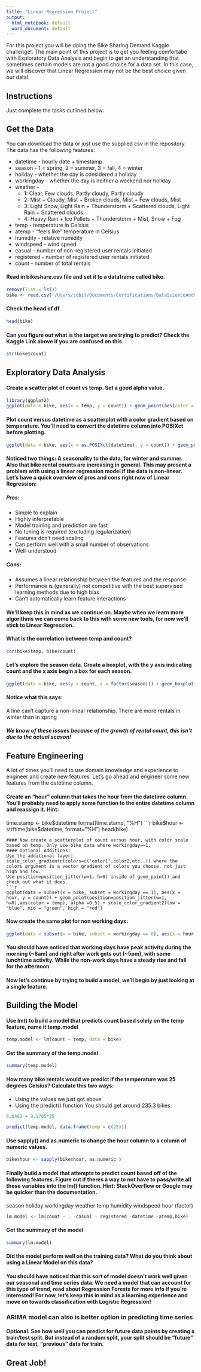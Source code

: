 ```yaml
---
title: "Linear Regression Project"
output:
  html_notebook: default
  word_document: default
---
```


For this project you will be doing the Bike Sharing Demand Kaggle challenge!. The main point of this project is to get you feeling comfortabe with Exploratory Data Analysis and begin to get an understanding that sometimes certain models are not a good choice for a data set. In this case, we will discover that Linear Regression may not be the best choice given our data!

## Instructions
Just complete the tasks outlined below.

## Get the Data
You can download the data or just use the supplied csv in the repository. The data has the following features:

* datetime - hourly date + timestamp
* season - 1 = spring, 2 = summer, 3 = fall, 4 = winter
* holiday - whether the day is considered a holiday
* workingday - whether the day is neither a weekend nor holiday
* weather -
  + 1: Clear, Few clouds, Partly cloudy, Partly cloudy
  + 2: Mist + Cloudy, Mist + Broken clouds, Mist + Few clouds, Mist
  + 3: Light Snow, Light Rain + Thunderstorm + Scattered clouds, Light Rain + Scattered clouds
  + 4: Heavy Rain + Ice Pallets + Thunderstorm + Mist, Snow + Fog
* temp - temperature in Celsius
* atemp - "feels like" temperature in Celsius
* humidity - relative humidity
* windspeed - wind speed
* casual - number of non-registered user rentals initiated
* registered - number of registered user rentals initiated
* count - number of total rentals

#### Read in bikeshare.csv file and set it to a dataframe called bike.
```r
remove(list = ls())
bike <- read.csv('/Users/sobil/Documents/Certifications/DataScienceAndMachineLearningBootcampWithRUdemy/Notes/Training Exercises/Machine Learning Projects/CSV files for ML Projects/bikeshare.csv', stringsAsFactors = FALSE)
```

#### Check the head of df
```r
head(bike)
```

#### Can you figure out what is the target we are trying to predict? Check the Kaggle Link above if you are confused on this.
```r
str(bike$count)
```
## Exploratory Data Analysis
#### Create a scatter plot of count vs temp. Set a good alpha value.

```r
library(ggplot2)
ggplot(data = bike, aes(x = temp, y = count)) + geom_point(aes(color = temp, alpha = 0.5))
```

#### Plot count versus datetime as a scatterplot with a color gradient based on temperature. You'll need to convert the datetime column into POSIXct before plotting.

```r
ggplot(data = bike, aes(x = as.POSIXct(datetime), y = count)) + geom_point(aes(alpha = 0.5, color = temp)) + scale_color_gradient(low = "darkgreen", high = "orange")
```

#### Noticed two things: A seasonality to the data, for winter and summer. Also that bike rental counts are increasing in general. This may present a problem with using a linear regression model if the data is non-linear. Let's have a quick overview of pros and cons right now of Linear Regression:
##### Pros:
* Simple to explain
* Highly interpretable
* Model training and prediction are fast
* No tuning is required (excluding regularization)
* Features don't need scaling
* Can perform well with a small number of observations
* Well-understood

##### Cons:
* Assumes a linear relationship between the features and the response
* Performance is (generally) not competitive with the best supervised learning methods due to high bias
* Can't automatically learn feature interactions

#### We'll keep this in mind as we continue on. Maybe when we learn more algorithms we can come back to this with some new tools, for now we'll stick to Linear Regression.

#### What is the correlation between temp and count?
```r
cor(bike$temp, bike$count)
```
#### Let's explore the season data. Create a boxplot, with the y axis indicating count and the x axis begin a box for each season.
```r
ggplot(data = bike, aes(y = count, x = factor(season))) + geom_boxplot(aes(color = factor(season)))
```

#### Notice what this says:
A line can't capture a non-linear relationship.
There are more rentals in winter than in spring

##### We know of these issues because of the growth of rental count, this isn't due to the actual season!

## Feature Engineering
A lot of times you'll need to use domain knowledge and experience to engineer and create new features. Let's go ahead and engineer some new features from the datetime column.

#### Create an "hour" column that takes the hour from the datetime column. You'll probably need to apply some function to the entire datetime column and reassign it. Hint:
time.stamp <- bike$datetime
format(time.stamp, "%H")
```r
bike$hour <- strftime(bike$datetime, format="%H")
head(bike)
```
#### Now create a scatterplot of count versus hour, with color scale based on temp. Only use bike data where workingday==1.
#### Optional Additions:
Use the additional layer: scale_color_gradientn(colors=c('color1',color2,etc..)) where the colors argument is a vector gradient of colors you choose, not just high and low.
Use position=position_jitter(w=1, h=0) inside of geom_point() and check out what it does.
```r
ggplot(data = subset(x = bike, subset = workingday == 1), aes(x = hour, y = count)) + geom_point(position=position_jitter(w=1, h=0),aes(color = temp), alpha =0.5) + scale_color_gradient2(low = "blue", mid = "green", high = "red")
```
#### Now create the same plot for non working days:
```r
ggplot(data = subset(x = bike, subset = workingday == 0), aes(x = hour, y = count)) + geom_point(position=position_jitter(w=1, h=0),aes(color = temp), alpha =0.5) + scale_color_gradient2(low = "blue", mid = "green", high = "red")
```
#### You should have noticed that working days have peak activity during the morning (~8am) and right after work gets out (~5pm), with some lunchtime activity. While the non-work days have a steady rise and fall for the afternoon

#### Now let's continue by trying to build a model, we'll begin by just looking at a single feature.

## Building the Model
#### Use lm() to build a model that predicts count based solely on the temp feature, name it temp.model
```r
temp.model <- lm(count ~ temp, data = bike)
```
#### Get the summary of the temp.model
```r
summary(temp.model)
```
#### How many bike rentals would we predict if the temperature was 25 degrees Celsius? Calculate this two ways:
* Using the values we just got above
* Using the predict() function
You should get around 235.3 bikes.
```r
6.0462 + 9.1705*25
```
```r
predict(temp.model, data.frame(temp = c(25)))
```
#### Use sapply() and as.numeric to change the hour column to a column of numeric values.
```r
bike$hour <- sapply(bike$hour, as.numeric )
```
#### Finally build a model that attempts to predict count based off of the following features. Figure out if theres a way to not have to pass/write all these variables into the lm() function. Hint: StackOverflow or Google may be quicker than the documentation.
season
holiday
workingday
weather
temp
humidity
windspeed
hour (factor)
```r
lm.model <- lm(count ~ . -casual - registered -datetime -atemp,bike)
```
#### Get the summary of the model
```r
summary(lm.model)
```
#### Did the model perform well on the training data? What do you think about using a Linear Model on this data?

#### You should have noticed that this sort of model doesn't work well given our seasonal and time series data. We need a model that can account for this type of trend, read about Regression Forests for more info if you're interested! For now, let's keep this in mind as a learning experience and move on towards classification with Logistic Regression!

### ARIMA model can also is better option in predicting time series

#### Optional: See how well you can predict for future data points by creating a train/test split. But instead of a random split, your split should be "future" data for test, "previous" data for train.

## Great Job!
